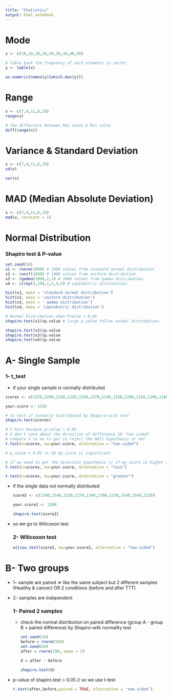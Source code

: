 ```yaml
---
title: "Statistics"
output: html_notebook
---
```


# Mode

```r
x <- c(10,10,10,20,20,30,30,40,50)

# table back the frequency of each elements in vector
y <- table(x)

as.numeric(names(y)[which.max(y)])

```

# Range

```r
x <- c(7,4,11,8,19)
range(x)

# the difference between Max value & Min value
diff(range(x))
```

# Variance & Standard Deviation

```r
x <- c(7,4,11,8,19)
sd(x)

var(x)
```

# MAD (Median Absolute Deviation)

```r
x <- c(7,4,11,8,19)
mad(x, constant = 1)
```

# Normal Distribution

### Shapiro test & P-value

```r
set.seed(10)
x1 <- rnorm(1000) # 1000 values from standard normal distribution
x2 <- runif(1000) # 1000 values from uniform distribution
x3 <- rgamma(1000,2,1) # 1000 values from gamma distribution
x4 <- c(rep(3,10),1,2,4,5) # Leptokutric distribution

hist(x1, main = 'standard normal distribution')
hist(x2, main = 'uniform distribution')
hist(x3, main = ' gamma distribution')
hist(x4, main = 'Leptokutric distribution')
```

```r
# Normal Distribution when Pvalue > 0.05
shapiro.test(x1)$p.value # large p_value follow normal distribution

shapiro.test(x2)$p.value
shapiro.test(x3)$p.value
shapiro.test(x4)$p.value
```

# A- Single Sample

### 1- t_test

-   if your single sample is normally distributed

```r
scores <- c(1370,1290,1250,1320,1250,1370,1340,1330,1280,1210,1390,1180,1290,1300,1300,1250,1250,1310,1360)

your.score <- 1330

# to test if normally distributed by Shapiro-wilk test
shapiro.test(scores)
```

```r
# t-test because p-value > 0.05
# I don't care about the direction of differency SO "two.sided"
# compare x to mu to get to reject the NUll hypothesis or not
t.test(x=scores, mu=your.score, alternative = "two.sided")

# p_value < 0.05 => SO my_score is significant
```

```r
# if we need to get the direction hypothesis // if my_score is higher or lower to my colleges
t.test(x=scores, mu=your.score, alternative = "less")
```

```r
t.test(x=scores, mu=your.score, alternative = "greater")
```

-   if the single data not normally distributed

    ```r
    score2 <- c(1340,1540,1310,1270,1340,1300,1330,1540,1540,1320)

    your.score2 <- 1300

    shapiro.test(score2)
    ```

-   so we go to Wilicoxon test

    ### 2- Wilicoxon test

    ```r
    wilcox.test(score2, mu=your.score2, alternative = "two.sided")
    ```

# B- Two groups

-   1- sample are paired =\> like the same subject but 2 different samples (Healthy & cancer) OR 2 conditions (before and after TTT)

-   2- samples are independent

    ### 1- Paired 2 samples

    -   check the normal distribution on paired difference (group A - group B = paired difference) by Shapiro-wilk normality test

        ```r
        set.seed(10)
        before = rnorm(100)
        set.seed(20)
        after = rnorm(100, mean = 2)

        d = after - before

        shapiro.test(d)
        ```

-   p-value of shapiro.test \> 0.05 // so we use t-test

    ```r
    t.test(after,before,paired = TRUE, alternative = 'two.sided')
    ```
